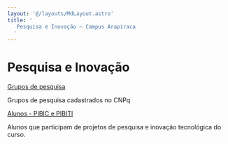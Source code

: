 ```yaml
---
layout: '@/layouts/MdLayout.astro'
title: '
   Pesquisa e Inovação — Campus Arapiraca
  '
---
```






Pesquisa e Inovação
===================












<a href="/cpt/projetos-de-pesquisa/grupos-de-pesquisa">
 Grupos de pesquisa
</a>



 Grupos de pesquisa cadastrados no CNPq
 





<a href="/cpt/projetos-de-pesquisa/alunos-pibic-e-pibiti">
 Alunos - PIBIC e PIBITI
</a>



 Alunos que participam de projetos de pesquisa e inovação tecnológica do curso.
 













